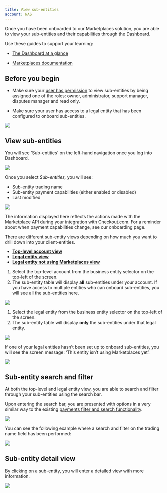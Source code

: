 ```yaml
---
title: View sub-entities
account: NAS
---
```



Once you have been onboarded to our Marketplaces solution, you are able to view your sub-entities and their capabilities through the Dashboard.

Use these guides to support your learning:

*   [The Dashboard at a glance](/display/x/The+Dashboard+at+a+glance)
    
*   [Marketplaces documentation](/display/AR/Marketplaces)
    

Before you begin
----------------

*   Make sure your [user has permission](/display/x/User+roles+and+management) to view sub-entities by being assigned one of the roles: owner, administrator, support manager, disputes manager and read only.
    
*   Make sure your user has access to a legal entity that has been configured to onboard sub-entities. 
    

  

![](/download/attachments/20121537/mk_user_permissions.png?version=1&modificationDate=1616417938903&api=v2)

View sub-entities
-----------------

You will see 'Sub-entities' on the left-hand navigation once you log into Dashboard.

![](/download/attachments/20121537/Screenshot%202021-04-08%20at%2015.49.19.png?version=1&modificationDate=1617893410275&api=v2)  

Once you select _Sub-entities,_ you will see: 

*   Sub-entity trading name
*   Sub-entity payment capabilities (either enabled or disabled)
*   Last modified 

![](/download/attachments/20121537/top-level.png?version=1&modificationDate=1617892936493&api=v2)

The information displayed here reflects the actions made with the Marketplace API during your integration with Checkout.com. For a reminder about when payment capabilities change, see our onboarding page.

There are different sub-entity views depending on how much you want to drill down into your client-entities.

*   [**Top-level account view**](#tabs-25d9356a-6ce8-45dc-b6c9-fbd9fa53e705-1)
*   [**Legal entity view**](#tabs-25d9356a-6ce8-45dc-b6c9-fbd9fa53e705-2)
*   [**Legal entity not using Marketplaces view**](#tabs-25d9356a-6ce8-45dc-b6c9-fbd9fa53e705-3)

1.  Select the top-level account from the business entity selector on the top-left of the screen.
2.  The sub-entity table will display **all** sub-entities under your account. If you have access to multiple entities who can onboard sub-entities, you will see all the sub-entities here.

![](/download/attachments/20121537/top-level.png?version=1&modificationDate=1617892936493&api=v2)

1.  Select the legal entity from the business entity selector on the top-left of the screen.
2.  The sub-entity table will display **only** the sub-entities under that legal entity.

![](/download/attachments/20121537/entity-level.png?version=1&modificationDate=1617892968014&api=v2)

If one of your legal entities hasn’t been set up to onboard sub-entities, you will see the screen message: ‘This entity isn’t using Marketplaces yet’.

![](/download/attachments/20121537/not-using.png?version=1&modificationDate=1617892987092&api=v2)

Sub-entity search and filter
----------------------------

At both the top-level and legal entity view, you are able to search and filter through your sub-entities using the search bar. 

Upon entering the search bar, you are presented with options in a very similar way to the existing [payments filter and search functionality](/display/x/Filter+payments).

![](/download/attachments/20121537/Screenshot%202021-04-08%20at%2015.38.34.png?version=1&modificationDate=1617893018282&api=v2)

You can see the following example where a search and filter on the trading name field has been performed:

![](/download/attachments/20121537/trading-name.png?version=1&modificationDate=1617893038907&api=v2)

Sub-entity detail view
----------------------

By clicking on a sub-entity, you will enter a detailed view with more information.

![](/download/attachments/20121537/detail-view.png?version=1&modificationDate=1617893057585&api=v2)

  
